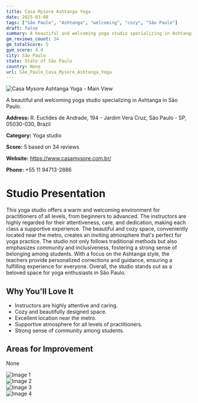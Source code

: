 ```yaml
---
title: Casa Mysore Ashtanga Yoga
date: 2025-03-08
tags: ["São Paulo", "Ashtanga", "welcoming", "cozy", "São Paulo"]  
draft: false
summary: A beautiful and welcoming yoga studio specializing in Ashtanga in São Paulo.
gm_reviews_count: 34
gm_totalScore: 5
gym_score: 4.4
city: São_Paulo
state: State of São Paulo
country: None
url: São_Paulo_Casa_Mysore_Ashtanga_Yoga
---
```


<div className="aspect-[16/9] relative my-8">
  <img 
    src="https://lh5.googleusercontent.com/p/AF1QipOoxJ1vU1urRuJo5J_TcnXjuJ0DTQohha0g1Bqb=w1920-h1080-k-no"
    alt="Casa Mysore Ashtanga Yoga - Main View"
    className="object-cover absolute inset-0 w-full h-full rounded-lg"
  />
</div>

A beautiful and welcoming yoga studio specializing in Ashtanga in São Paulo.

**Address:** R. Euclides de Andrade, 194 - Jardim Vera Cruz, São Paulo - SP, 05030-030, Brazil

**Category:** Yoga studio

**Score:** 5 based on 34 reviews

**Website:** https://www.casamysore.com.br/

**Phone:** +55 11 94713-2886

# Studio Presentation

This yoga studio offers a warm and welcoming environment for practitioners of all levels, from beginners to advanced. The instructors are highly regarded for their attentiveness, care, and dedication, making each class a supportive experience. The beautiful and cozy space, conveniently located near the metro, creates an inviting atmosphere that's perfect for yoga practice. The studio not only follows traditional methods but also emphasizes community and inclusiveness, fostering a strong sense of belonging among students. With a focus on the Ashtanga style, the teachers provide personalized corrections and guidance, ensuring a fulfilling experience for everyone. Overall, the studio stands out as a beloved space for yoga enthusiasts in São Paulo.

## Why You'll Love It

- Instructors are highly attentive and caring.
- Cozy and beautifully designed space.
- Excellent location near the metro.
- Supportive atmosphere for all levels of practitioners.
- Strong sense of community among students.

## Areas for Improvement

None

<div className="grid grid-cols-1 xl:grid-cols-2 gap-4 my-8">
<div className="aspect-[4/3] relative"><img src="https://lh5.googleusercontent.com/p/AF1QipP0HmeTeQiFyA7kmxPGLl_pLmQ-WX-HGovZlnn3=w1920-h1080-k-no" alt="Image 1" className="object-cover absolute inset-0 w-full h-full rounded-lg" /></div>
<div className="aspect-[4/3] relative"><img src="https://lh5.googleusercontent.com/p/AF1QipPlUyT-P5Nxy7Ta-NFybCIcHjXubTmG_H0rwuBe=w1920-h1080-k-no" alt="Image 2" className="object-cover absolute inset-0 w-full h-full rounded-lg" /></div>
<div className="aspect-[4/3] relative"><img src="https://lh5.googleusercontent.com/p/AF1QipPK8Dkn79H-UaZKECZfKfolTz1DeC1y9vOjUi4f=w1920-h1080-k-no" alt="Image 3" className="object-cover absolute inset-0 w-full h-full rounded-lg" /></div>
<div className="aspect-[4/3] relative"><img src="https://lh5.googleusercontent.com/p/AF1QipNbsZrq1Xki1JA4Dz2MDq6_FECKOBW7Lzna14Os=w1920-h1080-k-no" alt="Image 4" className="object-cover absolute inset-0 w-full h-full rounded-lg" /></div>
</div>